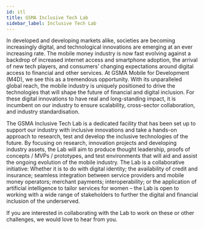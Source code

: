 ```yaml
---
id: itl
title: GSMA Inclusive Tech Lab
sidebar_label: Inclusive Tech Lab
---
```


In developed and developing markets alike, societies are becoming increasingly digital, and technological innovations are emerging at an ever increasing rate. The mobile money industry is now fast evolving against a backdrop of increased internet access and smartphone adoption, the arrival of new tech players, and consumers’ changing expectations around digital access to financial and other services. At GSMA Mobile for Development (M4D), we see this as a tremendous opportunity. With its unparalleled global reach, the mobile industry is uniquely positioned to drive the technologies that will shape the future of financial and digital inclusion. For these digital innovations to have real and long-standing impact, it is incumbent on our industry to ensure scalability, cross-sector collaboration, and industry standardisation. 

The GSMA Inclusive Tech Lab is a dedicated facility that has been set up to support our industry with inclusive innovations and take a hands-on approach to research, test and develop the inclusive technologies of the future. By focusing on research, innovation projects and developing industry assets, the Lab will aim to produce thought leadership, proofs of concepts / MVPs / prototypes, and test environments that will aid and assist the ongoing evolution of the mobile industry. The Lab is a collaborative initiative: Whether it is to do with digital identity; the availability of credit and insurance; seamless integration between service providers and mobile money operators; merchant payments; interoperability; or the application of artificial intelligence to tailor services for women – the Lab is open to working with a wide range of stakeholders to further the digital and financial inclusion of the underserved.

If you are interested in collaborating with the Lab to work on these or other challenges, we would love to hear from you. 
